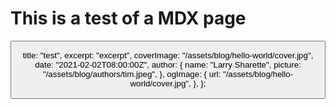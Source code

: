 
# This is a test of a MDX page

<Button />

  title: "test",
  excerpt: "excerpt",
  coverImage: "/assets/blog/hello-world/cover.jpg",
  date: "2021-02-02T08:00:00Z",
  author: {
    name: "Larry Sharette",
    picture: "/assets/blog/authors/tim.jpeg",
  },
  ogImage: {
    url: "/assets/blog/hello-world/cover.jpg",
  },
};
